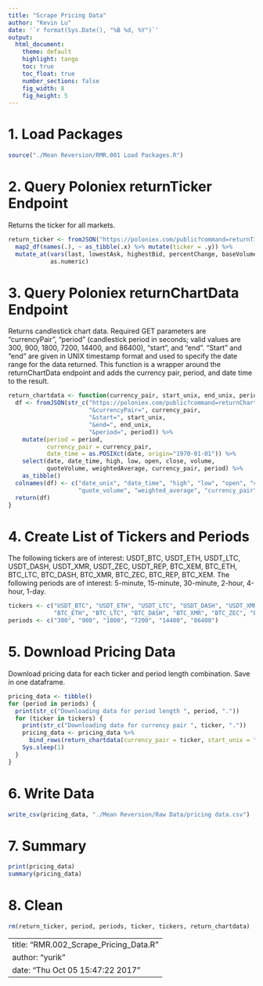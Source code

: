 ```yaml
---
title: "Scrape Pricing Data"
author: "Kevin Lu"
date: '`r format(Sys.Date(), "%B %d, %Y")`'
output: 
  html_document: 
    theme: default 
    highlight: tango
    toc: true 
    toc_float: true
    number_sections: false
    fig_width: 8 
    fig_height: 5 
---
```

# 1. Load Packages 

```r
source("./Mean Reversion/RMR.001 Load Packages.R")
```

# 2. Query Poloniex returnTicker Endpoint 
Returns the ticker for all markets. 

```r
return_ticker <- fromJSON("https://poloniex.com/public?command=returnTicker") %>% 
  map2_df(names(.), ~ as_tibble(.x) %>% mutate(ticker = .y)) %>% 
  mutate_at(vars(last, lowestAsk, highestBid, percentChange, baseVolume, quoteVolume, isFrozen, high24hr, low24hr), 
            as.numeric)
```

# 3. Query Poloniex returnChartData Endpoint 
Returns candlestick chart data. Required GET parameters are "currencyPair", "period" (candlestick period in seconds; 
valid values are 300, 900, 1800, 7200, 14400, and 86400), "start", and "end". "Start" and "end" are given in UNIX 
timestamp format and used to specify the date range for the data returned. This function is a wrapper around the 
returnChartData endpoint and adds the currency pair, period, and date time to the result. 

```r
return_chartdata <- function(currency_pair, start_unix, end_unix, period) { 
  df <- fromJSON(str_c("https://poloniex.com/public?command=returnChartData", 
                       "&currencyPair=", currency_pair, 
                       "&start=", start_unix, 
                       "&end=", end_unix, 
                       "&period=", period)) %>% 
    mutate(period = period, 
           currency_pair = currency_pair, 
           date_time = as.POSIXct(date, origin="1970-01-01")) %>% 
    select(date, date_time, high, low, open, close, volume, 
           quoteVolume, weightedAverage, currency_pair, period) %>% 
    as_tibble()
  colnames(df) <- c("date_unix", "date_time", "high", "low", "open", "close", "volume", 
                    "quote_volume", "weighted_average", "currency_pair", "period")
  return(df)
} 
```

# 4. Create List of Tickers and Periods 
The following tickers are of interest: USDT_BTC, USDT_ETH, USDT_LTC, USDT_DASH, USDT_XMR, USDT_ZEC, USDT_REP, BTC_XEM, 
BTC_ETH, BTC_LTC, BTC_DASH, BTC_XMR, BTC_ZEC, BTC_REP, BTC_XEM.
The following periods are of interest: 5-minute, 15-minute, 30-minute, 2-hour, 4-hour, 1-day.

```r
tickers <- c("USDT_BTC", "USDT_ETH", "USDT_LTC", "USDT_DASH", "USDT_XMR", "USDT_ZEC", "USDT_REP", 
             "BTC_ETH", "BTC_LTC", "BTC_DASH", "BTC_XMR", "BTC_ZEC", "BTC_REP", "BTC_XEM")
periods <- c("300", "900", "1800", "7200", "14400", "86400")
```

# 5. Download Pricing Data 
Download pricing data for each ticker and period length combination. Save in one dataframe. 

```r
pricing_data <- tibble()
for (period in periods) { 
  print(str_c("Downloading data for period length ", period, "."))
  for (ticker in tickers) { 
    print(str_c("Downloading data for currency pair ", ticker, "."))
    pricing_data <- pricing_data %>% 
      bind_rows(return_chartdata(currency_pair = ticker, start_unix = "0000000000", end_unix = "9999999999", period = period)) 
    Sys.sleep(1)
  }
}
```

# 6. Write Data 

```r
write_csv(pricing_data, "./Mean Reversion/Raw Data/pricing data.csv")
```

# 7. Summary

```r
print(pricing_data)
summary(pricing_data)
```

# 8. Clean

```r
rm(return_ticker, period, periods, ticker, tickers, return_chartdata)
```


---
title: "RMR.002_Scrape_Pricing_Data.R"
author: "yurik"
date: "Thu Oct 05 15:47:22 2017"
---
